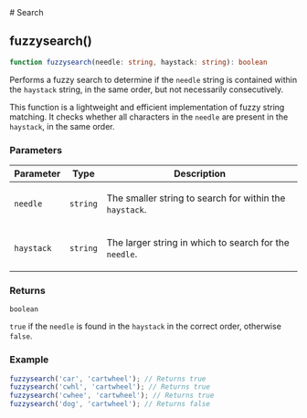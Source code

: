 
[//]: # (Do not edit directly)
[//]: # (Generated by the Cocokits TypeDoc custom theme on Fri Oct 25 2024 15:07:33 GMT+0200)



<Meta title='Utils/Search'/>
<MdxDocPage groupTitle='Utils' toc={tocItems} utilsPage={true} hideCckThemeSwitcher={true}>
# Search

## fuzzysearch()

```ts
function fuzzysearch(needle: string, haystack: string): boolean
```

Performs a fuzzy search to determine if the `needle` string is contained within the `haystack` string,
in the same order, but not necessarily consecutively.

This function is a lightweight and efficient implementation of fuzzy string matching. It checks
whether all characters in the `needle` are present in the `haystack`, in the same order.

### Parameters

<table class="arg-type-table arg-type-table--full-width">
<thead>
<tr>
<th>Parameter</th>
<th>Type</th>
<th>Description</th>
</tr>
</thead>
<tbody>
<tr>
<td>

`needle`

</td>
<td>

`string`

</td>
<td>

The smaller string to search for within the `haystack`.

</td>
</tr>
<tr>
<td>

`haystack`

</td>
<td>

`string`

</td>
<td>

The larger string in which to search for the `needle`.

</td>
</tr>
</tbody>
</table>

### Returns

`boolean`

`true` if the `needle` is found in the `haystack` in the correct order, otherwise `false`.

### Example

```typescript
fuzzysearch('car', 'cartwheel'); // Returns true
fuzzysearch('cwhl', 'cartwheel'); // Returns true
fuzzysearch('cwhee', 'cartwheel'); // Returns true
fuzzysearch('dog', 'cartwheel'); // Returns false
```

</MdxDocPage>
